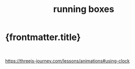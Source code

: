 ﻿---
title: running boxes
---


# {frontmatter.title}

<Sketch sketchId="threejs-journey-firstproject_241126" renderer="three" />

<br />

https://threejs-journey.com/lessons/animations#using-clock
<Code src="threejs-journey-firstproject_241126.ts" lang="typescript" />